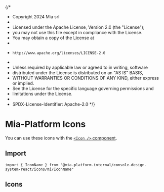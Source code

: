 {/*
 * Copyright 2024 Mia srl
 *
 * Licensed under the Apache License, Version 2.0 (the "License");
 * you may not use this file except in compliance with the License.
 * You may obtain a copy of the License at
 *
 *     http://www.apache.org/licenses/LICENSE-2.0
 *
 * Unless required by applicable law or agreed to in writing, software
 * distributed under the License is distributed on an "AS IS" BASIS,
 * WITHOUT WARRANTIES OR CONDITIONS OF ANY KIND, either express or implied.
 * See the License for the specific language governing permissions and
 * limitations under the License.
 *
 * SPDX-License-Identifier: Apache-2.0
 */}



<Meta title="Icons/Mia-Platform" />

# Mia-Platform Icons

You can use these icons with the [`<Icon />` component](/docs/components-icon--docs).

## Import

```tsx
import { IconName } from "@mia-platform-internal/console-design-system-react/icons/mi/IconName"
```

## Icons

<IconGallery>
  <IconItem name="MiMiaPlatform">
    <MiaPlatform />
  </IconItem>
  <IconItem name="MiMiaPlatformColored">
    <MiaPlatformColored />
  </IconItem>
  <IconItem name="MiApplication">
    <Application />
  </IconItem>
  <IconItem name="MiMicroservice">
    <Microservice />
  </IconItem>
  <IconItem name="MiProxy">
    <Proxy />
  </IconItem>
  <IconItem name="MiSidecar">
    <Sidecar />
  </IconItem>
</IconGallery>
